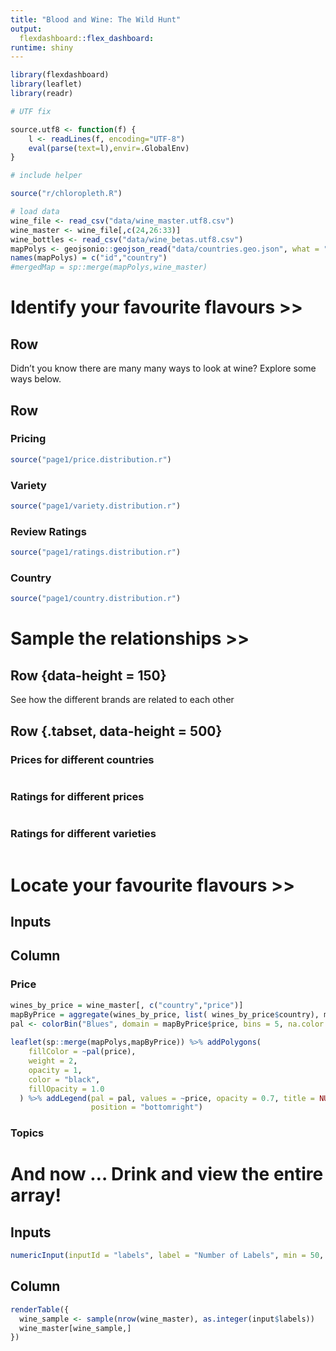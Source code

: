 ```yaml
---
title: "Blood and Wine: The Wild Hunt"
output: 
  flexdashboard::flex_dashboard:
runtime: shiny
---
```

  
```r
library(flexdashboard)
library(leaflet)
library(readr)

# UTF fix

source.utf8 <- function(f) {
    l <- readLines(f, encoding="UTF-8")
    eval(parse(text=l),envir=.GlobalEnv)
}

# include helper

source("r/chloropleth.R")

# load data
wine_file <- read_csv("data/wine_master.utf8.csv")
wine_master <- wine_file[,c(24,26:33)]
wine_bottles <- read_csv("data/wine_betas.utf8.csv")
mapPolys <- geojsonio::geojson_read("data/countries.geo.json", what = "sp")
names(mapPolys) = c("id","country")
#mergedMap = sp::merge(mapPolys,wine_master)


```

Identify your favourite flavours >> {data-orientation=rows}
===============================================================
Row {data-height=25}
--------------------------
Didn't you know there are many many ways to look at wine? Explore some ways below.

Row {data-height=500 .tabset .tabset-fade}
--------------------------

### Pricing

```r
source("page1/price.distribution.r")

```

### Variety

```r
source("page1/variety.distribution.r")
```

### Review Ratings

```r
source("page1/ratings.distribution.r")
```

### Country
```r
source("page1/country.distribution.r")
```
Sample the relationships >> {data-orientation=rows}
===================================================

Row {data-height = 150}
------------------------

See how the different brands are related to each other

Row {.tabset, data-height = 500}
--------------------------------
### Prices for different countries

```r

```

### Ratings for different prices

```r
```

### Ratings for different varieties

```r
```

Locate your favourite flavours >>
=================================
Inputs {.sidebar}
---------------------------------------------------------------------

Column {.tabset .tabset-fade}
-----------------------------------------------------------------------
### Price
```r
wines_by_price = wine_master[, c("country","price")]
mapByPrice = aggregate(wines_by_price, list( wines_by_price$country), median, na.action = na.omit)
pal <- colorBin("Blues", domain = mapByPrice$price, bins = 5, na.color = "white")
  
leaflet(sp::merge(mapPolys,mapByPrice)) %>% addPolygons(
    fillColor = ~pal(price),
    weight = 2,
    opacity = 1,
    color = "black",
    fillOpacity = 1.0
  ) %>% addLegend(pal = pal, values = ~price, opacity = 0.7, title = NULL,
                  position = "bottomright")
```
### Topics

And now ... Drink and view the entire array!{data-orientation=columns}
======================================================================
Inputs {.sidebar}
---------------------------------------------------------------------------------
```r

numericInput(inputId = "labels", label = "Number of Labels", min = 50, max = nrow(wine_master), value= 500)

```

Column
--------------------------------------------------------------------------------
```r
renderTable({
  wine_sample <- sample(nrow(wine_master), as.integer(input$labels))
  wine_master[wine_sample,]
})

```